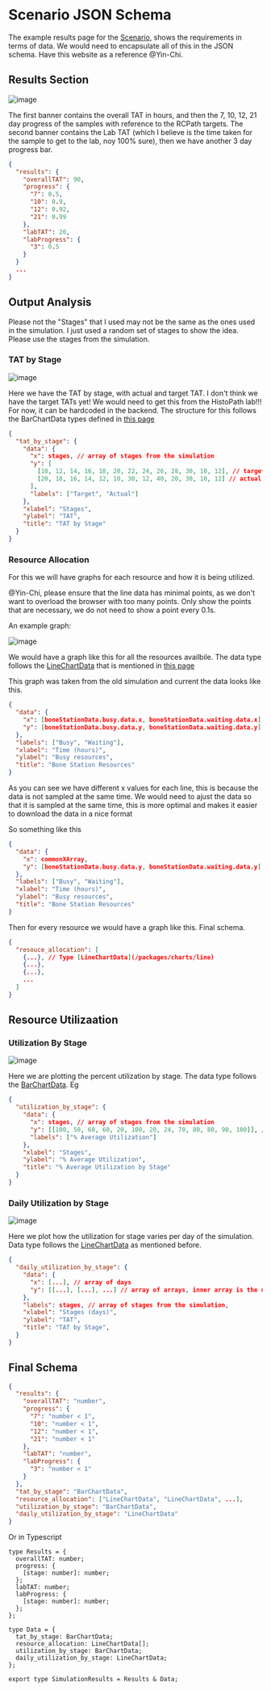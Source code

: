 # Scenario JSON Schema

The example results page for the [Scenario](https://digital-twin-web-delta.vercel.app/digital-hospital/jobs/results?id=job-2),
shows the requirements in terms of data. We would need to encapsulate all of this in the JSON schema. Have this website as a reference @Yin-Chi.

## Results Section

![image](./img/results_sec.png)

The first banner contains the overall TAT in hours, and then the 7, 10, 12, 21 day progress of the samples with reference to the RCPath
targets. The second banner contains the Lab TAT (which I believe is the time taken for the sample to get to the lab, noy 100% sure), then we have another 3 day progress bar.

```json filename="JSON Schema"
{
  "results": {
    "overallTAT": 90,
    "progress": {
      "7": 0.5,
      "10": 0.9,
      "12": 0.92,
      "21": 0.99
    },
    "labTAT": 20,
    "labProgress": {
      "3": 0.5
    }
  }
  ...
}
```

## Output Analysis


<Callout>
  Please not the "Stages" that I used may not be the same as the ones used in
  the simulation. I just used a random set of stages to show the idea. Please
  use the stages from the simulation.
</Callout>

### TAT by Stage

![image](./img/tat_by_stage.png)

Here we have the TAT by stage, with actual and target TAT.
I don't think we have the target TATs yet! We would need to get this from the HistoPath lab!!! For now, it can be hardcoded in the backend. The structure for this follows the BarChartData types defined in [this page](/packages/charts/bar)

```json filename="JSON Schema"
{
  "tat_by_stage": {
    "data": {
      "x": stages, // array of stages from the simulation
      "y": [
        [10, 12, 14, 16, 18, 20, 22, 24, 26, 28, 30, 10, 12], // target TAT
        [20, 18, 16, 14, 12, 10, 30, 12, 40, 20, 30, 10, 12] // actual TAT
      ],
      "labels": ["Target", "Actual"]
    },
    "xlabel": "Stages",
    "ylabel": "TAT",
    "title": "TAT by Stage"
  }
}
```

### Resource Allocation

For this we will have graphs for each resource and how it is being utilized.

<Callout type="warning">
  @Yin-Chi, please ensure that the line data has minimal points, as we don't
  want to overload the browser with too many points. Only show the points that
  are necessary, we do not need to show a point every 0.1s.
</Callout>

An example graph:

![image](./img/resource_allocation.png)

We would have a graph like this for all the resources availbile. The data type follows the [LineChartData](/packages/charts/line) that is mentioned in
[this page](/packages/charts/line)

This graph was taken from the old simulation and current the data looks like this.

```json
{
  "data": {
    "x": [boneStationData.busy.data.x, boneStationData.waiting.data.x],
    "y": [boneStationData.busy.data.y, boneStationData.waiting.data.y] // array of arrays
  },
  "labels": ["Busy", "Waiting"],
  "xlabel": "Time (hours)",
  "ylabel": "Busy resources",
  "title": "Bone Station Resources"
}
```

As you can see we have different x values for each line, this is because the data is not sampled at the same time. We would need to
ajust the data so that it is sampled at the same time, this is more optimal and makes it easier to download the data in a nice format

So something like this

```json
{
  "data": {
    "x": commonXArray,
    "y": [boneStationData.busy.data.y, boneStationData.waiting.data.y] // array of arrays
  },
  "labels": ["Busy", "Waiting"],
  "xlabel": "Time (hours)",
  "ylabel": "Busy resources",
  "title": "Bone Station Resources"
}
```

Then for every resource we would have a graph like this. Final schema.

```json filename="JSON Schema"
{
  "resouce_allocation": [
    {...}, // Type [LineChartData](/packages/charts/line)
    {...},
    {...},
    ...
  ]
}
```

## Resource Utilizaation

### Utilization By Stage

![image](./img/utilization_by_stage.png)

Here we are plotting the percent utilization by stage. The data type follows the [BarChartData](/packages/charts/bar). Eg

```json filename="JSON Schema"
{
  "utilization_by_stage": {
    "data": {
      "x": stages, // array of stages from the simulation
      "y": [[100, 50, 60, 60, 20, 100, 20, 24, 70, 80, 80, 90, 100]], // array of arrays, inner array is the utilization for each stage
      "labels": ["% Average Utilization"]
    },
    "xlabel": "Stages",
    "ylabel": "% Average Utilization",
    "title": "% Average Utilization by Stage"
  }
}
```

### Daily Utilization by Stage

![image](./img/daily_utilization_by_stage.png)

Here we plot how the utilization for stage varies per day of the simulation. Data type follows the [LineChartData](/packages/charts/line) as mentioned before.

```json filename="JSON Schema"
{
  "daily_utilization_by_stage": {
    "data": {
      "x": [...], // array of days
      "y": [[...], [...], ...] // array of arrays, inner array is the utilization for each stage
    },
    "labels": stages, // array of stages from the simulation,
    "xlabel": "Stages (days)",
    "ylabel": "TAT",
    "title": "TAT by Stage",
  }
}
```

## Final Schema

```json filename="Final Schema"
{
  "results": {
    "overallTAT": "number",
    "progress": {
      "7": "number < 1",
      "10": "number < 1",
      "12": "number < 1",
      "21": "number < 1"
    },
    "labTAT": "number",
    "labProgress": {
      "3": "number < 1"
    }
  },
  "tat_by_stage": "BarChartData",
  "resource_allocation": ["LineChartData", "LineChartData", ...],
  "utilization_by_stage": "BarChartData",
  "daily_utilization_by_stage": "LineChartData"
}
```

Or in Typescript

```tsx
type Results = {
  overallTAT: number;
  progress: {
    [stage: number]: number;
  };
  labTAT: number;
  labProgress: {
    [stage: number]: number;
  };
};

type Data = {
  tat_by_stage: BarChartData;
  resource_allocation: LineChartData[];
  utilization_by_stage: BarChartData;
  daily_utilization_by_stage: LineChartData;
};

export type SimulationResults = Results & Data;
```
